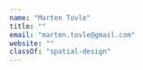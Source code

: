 ```yaml
---
name: "Marten Tovle"
title: ""
email: "marten.tovle@gmail.com"
website: ""
classOf: "spatial-design"
---
```











<ImageZoom
  preview={preview131}
  zoom={zoom131}
  caption="Exhibition <br> Photo: Hinke Tovle"
/>

<ImageZoom
  preview={preview132}
  zoom={zoom132}
  caption="Reflections of elements"
/>

<ImageZoom
  preview={preview133}
  zoom={zoom133}
  caption="Reflections of elements"
/>

<ImageZoom
  preview={preview134}
  zoom={zoom134}
  caption="Elements"
/>

<ImageZoom
  preview={preview135}
  zoom={zoom135}
  caption="Cropping nature"
/>

<ImageZoom
  preview={preview136}
  zoom={zoom136}
  caption="Drawing exhibition / Floor plan"
/>

<ImageZoom
  preview={preview137}
  zoom={zoom137}
  caption="Situation in model <br> Photo: Hinke Tovle"
/>

<ImageZoom
  preview={preview138}
  zoom={zoom138}
  caption="Situation in model <br> Photo: Hinke Tovle"
/>

